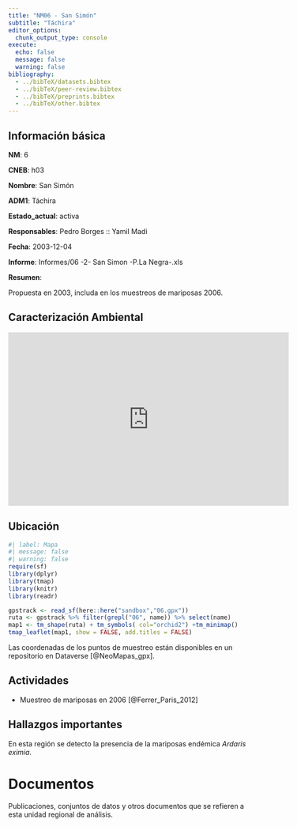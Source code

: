 ```yaml
---
title: "NM06 - San Simón"
subtitle: "Táchira"
editor_options: 
  chunk_output_type: console
execute:
  echo: false 
  message: false
  warning: false
bibliography: 
  - ../bibTeX/datasets.bibtex
  - ../bibTeX/peer-review.bibtex
  - ../bibTeX/preprints.bibtex
  - ../bibTeX/other.bibtex
---
```


## Información básica

**NM**: 6

**CNEB**: h03

**Nombre**: San Simón

**ADM1**: Táchira

**Estado_actual**: activa

**Responsables**: Pedro Borges :: Yamil Madi

**Fecha**: 2003-12-04

**Informe**: Informes/06 -2- San Simon -P.La Negra-.xls

**Resumen**: <p>Propuesta en 2003, includa en los muestreos de mariposas 2006.</p>

## Caracterización Ambiental

<iframe src="https://widgets.figshare.com/articles/4733098/embed?show_title=1" width="568" height="351" allowfullscreen frameborder="0"></iframe>

## Ubicación

```r
#| label: Mapa
#| message: false
#| warning: false
require(sf)
library(dplyr)
library(tmap)
library(knitr)
library(readr)

gpstrack <- read_sf(here::here("sandbox","06.gpx"))
ruta <- gpstrack %>% filter(grepl("06", name)) %>% select(name) 
map1 <- tm_shape(ruta) + tm_symbols( col="orchid2") +tm_minimap()
tmap_leaflet(map1, show = FALSE, add.titles = FALSE)
```

Las coordenadas de los puntos de muestreo están disponibles en un repositorio en Dataverse [@NeoMapas_gpx].


## Actividades

- Muestreo de mariposas en 2006 [@Ferrer_Paris_2012]


## Hallazgos importantes

En esta región se detecto la presencia de la mariposas endémica *Ardaris eximia*.


# Documentos

Publicaciones, conjuntos de datos y otros documentos que se refieren a esta unidad regional de análisis.

::: {#refs}
:::

